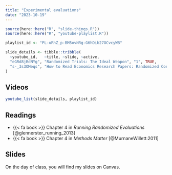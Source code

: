 ```yaml
---
title: "Experimental evaluations"
date: "2023-10-19"
---
```



```r
source(here::here("R", "slide-things.R"))
source(here::here("R", "youtube-playlist.R"))

playlist_id <- "PL-uRhZ_p-BM5ovNRg-G6hDib27OCvcyW8"

slide_details <- tibble::tribble(
  ~youtube_id,   ~title, ~slide, ~active,
  "eGRd8jBdNYg", "Randomized Trials: The Ideal Weapon", "1", TRUE,
  "s-_3s3OMeqs", "How to Read Economics Research Papers: Randomized Controlled Trials (RCTs)", "magic-randomization", FALSE
)
```

## Videos

```r
youtube_list(slide_details, playlist_id)
```

## Readings

- {{< fa book >}} Chapter 4 in *Running Randomized Evaluations* [@glennerster_running_2013]
- {{< fa book >}} Chapter 4 in *Methods Matter* [@MurnaneWillett:2011]

## Slides

On the day of class, you will find my slides on Canvas. 
